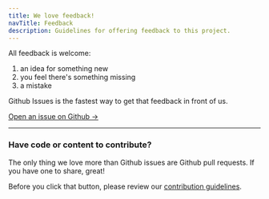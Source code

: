 ```yaml
---
title: We love feedback!
navTitle: Feedback
description: Guidelines for offering feedback to this project.
---
```


All feedback is welcome:

1. an idea for something new
2. you feel there's something missing
3. a mistake

Github Issues is the fastest way to get that feedback in front of us.

[Open an issue on Github &rarr;](https://github.com/rocketinsights/edb_docs_advocacy/issues)

---

### Have code or content to contribute?

The only thing we love more than Github issues are Github pull requests. If you have one to share, great! 

Before you click that button, please review our [contribution guidelines](/community/contribute).

